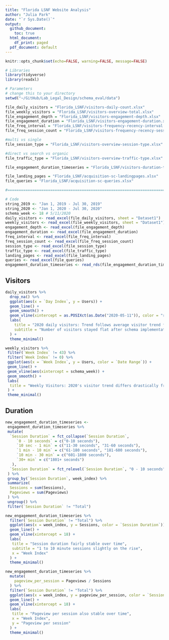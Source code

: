 ```yaml
---
title: "Florida LSNF Website Analysis"
author: "Julia Park"
date: "`r Sys.Date()`"
output:
  github_document:
    toc: true
  html_document:
    df_print: paged
  pdf_document: default
---
```


```r
knitr::opts_chunk$set(echo=FALSE, warning=FALSE, message=FALSE)
```

```r
# Libraries
library(tidyverse)
library(readxl)

# Parameters
# change this to your directory
setwd("~/GitHub/Lab_Legal_Design/schema_eval/data")

file_daily_visitors = "Florida_LSNF/visitors-daily-count.xlsx"
file_weekly_visitors = "Florida_LSNF/visitors-overview-total.xlsx"
file_engagement_depth = "Florida_LSNF/visitors-engagement-depth.xlsx"
file_engagement_duration = "Florida_LSNF/visitors-engagement-duration.xlsx"
file_freq_interval = "Florida_LSNF/visitors-frequency-recency-interval.xlsx"
file_freq_session_count = "Florida_LSNF/visitors-frequency-recency-session-count.xlsx"

#multi vs single
file_session_type = "Florida_LSNF/visitors-overview-session-type.xlsx" 

#direct vs search vs organic
file_traffic_type = "Florida_LSNF/visitors-overview-traffic-type.xlsx"

file_engagement_duration_timeseries = "Florida_LSNF/visitors-duration-timeseries.rds"

file_landing_pages = "Florida_LSNF/acquisition-sc-landingpages.xlsx"
file_queries = "Florida_LSNF/acquisition-sc-queries.xlsx"

#===============================================================================

# Code
string_2019 <- "Jan 1, 2019 - Jul 30, 2019"
string_2020 <- "Jan 1, 2020 - Jul 30, 2020"
schema_week <- 18 # 5/11/2020
daily_visitors <- read_excel(file_daily_visitors, sheet = "Dataset1")
weekly_visitors <- read_excel(file_weekly_visitors, sheet = "Dataset1")
engagement_depth <- read_excel(file_engagement_depth)
engagement_duration <- read_excel(file_engagement_duration)
freq_interval <- read_excel(file_freq_interval)
freq_session_count <- read_excel(file_freq_session_count)
session_type <- read_excel(file_session_type)
traffic_type <- read_excel(file_traffic_type)
landing_pages <- read_excel(file_landing_pages)
queries <- read_excel(file_queries)
engagement_duration_timeseries <- read_rds(file_engagement_duration_timeseries) %>% filter(week_index != 0)

```


## Visitors

```r
daily_visitors %>% 
  drop_na() %>% 
  ggplot(aes(x = `Day Index`, y = Users)) +
  geom_line() + 
  geom_smooth() +
  geom_vline(xintercept = as.POSIXct(as.Date("2020-05-11")), color = "red") + 
  labs(
    title = "2020 daily visitors: Trend follows average visitor trend for this year", 
    subtitle = "Number of visitors stayed flat after schema implementation"
  ) + 
  theme_minimal()
```


```r
weekly_visitors %>% 
 filter(`Week Index` != 43) %>% 
 filter(`Week Index` != 0) %>% 
 ggplot(aes(x = `Week Index`, y = Users, color = `Date Range`)) +
 geom_line() + 
 geom_vline(aes(xintercept = schema_week)) +
 geom_smooth() +
 labs(
  title = "Weekly Visitors: 2020's visitor trend differs drastically from last year's"
 ) + 
 theme_minimal()
```


## Duration

```r
new_engagement_duration_timeseries <-
 engagement_duration_timeseries %>% 
 mutate(
  `Session Duration` = fct_collapse(`Session Duration`, 
     `0 - 10 seconds` = c("0-10 seconds"), 
     `10 sec - 1 min` = c("11-30 seconds", "31-60 seconds"),
     `1 min - 10 min` = c("61-180 seconds", "181-600 seconds"), 
     `10 min - 30 min` = c("601-1800 seconds"), 
     `30+ min` = c("1801+ seconds")
   ), 
  `Session Duration` = fct_relevel(`Session Duration`, "0 - 10 seconds", "10 sec - 1 min", "1 min - 10 min", "10 min - 30 min", "30+ min")
 ) %>% 
 group_by(`Session Duration`, week_index) %>% 
 summarize(
  Sessions = sum(Sessions), 
  Pageviews = sum(Pageviews)
 ) %>% 
 ungroup() %>% 
 filter(`Session Duration` != "Total")

```


```r
new_engagement_duration_timeseries %>% 
  filter(`Session Duration` != "Total") %>% 
  ggplot(aes(x = week_index, y = Sessions, color = `Session Duration`)) + 
  geom_line() + 
  geom_vline(xintercept = 18) + 
  labs(
   title = "Session duration fairly stable over time", 
   subtitle = "1 to 10 minute sessions slightly on the rise",
   x = "Week Index"
  ) +
  theme_minimal() 
```


```r
new_engagement_duration_timeseries %>% 
  mutate(
    pageview_per_session = Pageviews / Sessions
  ) %>% 
  filter(`Session Duration` != "Total") %>% 
  ggplot(aes(x = week_index, y = pageview_per_session, color = `Session Duration`)) + 
  geom_line() + 
  geom_vline(xintercept = 18) + 
  labs(
   title = "Pageview per session also stable over time", 
   x = "Week Index", 
   y = "Pageview per session"
  ) +
  theme_minimal()
```


